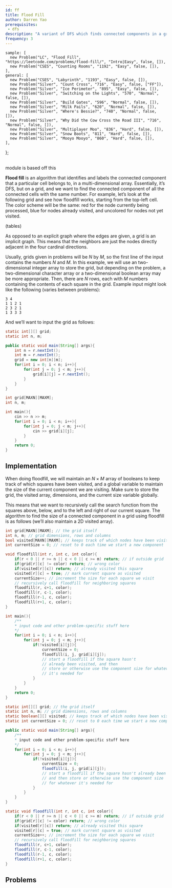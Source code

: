 ```yaml
---
id: ff
title: Flood Fill
author: Darren Yao
prerequisites: 
 - dfs
description: "A variant of DFS which finds connected components in a graph respresented by a grid."
frequency: 3
---
```



    sample: [
      new Problem("LC", "Flood Fill", "https://leetcode.com/problems/flood-fill/", "Intro|Easy", false, []),
      new Problem("CSES", "Counting Rooms", "1192", "Easy", false, []),
    ],
    general: [
      new Problem("CSES", "Labyrinth", "1193", "Easy", false, []),
      new Problem("Silver", "Count Cross", "716", "Easy", false, ["FF"]),
      new Problem("Silver", "Ice Perimeter", "895", "Easy", false, []),
      new Problem("Silver", "Switching on the Lights", "570", "Normal", false, []),
      new Problem("Silver", "Build Gates", "596", "Normal", false, []),
      new Problem("Silver", "Milk Pails", "620", "Normal", false, []),
      new Problem("Silver", "Where's Bessie?", "740", "Normal", false, []),
      new Problem("Silver", "Why Did the Cow Cross the Road III", "716", "Normal", false, []),
      new Problem("Silver", "Multiplayer Moo", "836", "Hard", false, []),
      new Problem("Silver", "Snow Boots", "811", "Hard", false, []),
      new Problem("Silver", "Mooyo Mooyo", "860", "Hard", false, []),
    ],
};

<Problems problems={problems.sample} />

<br />

<Resources>
    <Resource source="IUSACO" title="10.5 - Flood Fill">module is based off this</Resource>
</Resources>

**Flood fill** is an algorithm that identifies and labels the connected component that a
particular cell belongs to, in a multi-dimensional array. Essentially, it’s DFS, but on a grid,
and we want to find the connected component of all the connected cells with the same number.
For example, let’s look at the following grid and see how floodfill works, starting from the
top-left cell. The color scheme will be the same: red for the node currently being processed,
blue for nodes already visited, and uncolored for nodes not yet visited.

(tables)

<IncompleteSection />

As opposed to an explicit graph where the edges are given, a grid is an implicit graph.
This means that the neighbors are just the nodes directly adjacent in the four cardinal
directions.

Usually, grids given in problems will be $N$ by $M$, so the first line of the input contains the
numbers $N$ and $M$. In this example, we will use an two-dimensional integer array to store the
grid, but depending on the problem, a two-dimensional character array or a two-dimensional
boolean array may be more appropriate. Then, there are $N$ rows, each with $M$ numbers
containing the contents of each square in the grid. Example input might look like the following
(varies between problems):

```
3 4
1 1 2 1
2 3 2 1
1 3 3 3
```

And we’ll want to input the grid as follows:

```java
static int[][] grid;
static int n, m;

public static void main(String[] args){
    int n = r.nextInt();
    int m = r.nextInt();
    grid = new int[n][m];
    for(int i = 0; i < n; i++){
        for(int j = 0; j < m; j++){
            grid[i][j] = r.nextInt();
        }
    }
}
```

```cpp
int grid[MAXN][MAXM];
int n, m;

int main(){
    cin >> n >> m;
    for(int i = 0; i < n; i++){
        for(int j = 0; j < m; j++){
            cin >> grid[i][j];
        }
    }
    return 0;
}
```

## Implementation

<Resources>
  <Resource source="GFG" title="Flood Fill" url="flood-fill-algorithm-implement-fill-paint"></Resource>
</Resources>

When doing floodfill, we will maintain an $N\times M$ array of booleans to keep track of
which squares have been visited, and a global variable to maintain the size of the current
component we are visiting. Make sure to store the grid, the visited array, dimensions, and
the current size variable globally.

This means that we want to recursively call the search function from the squares above,
below, and to the left and right of our current square. The algorithm to find the size of a
connected component in a grid using floodfill is as follows (we’ll also maintain a 2D visited array).

<LanguageSection>

<CPPSection>

```cpp
int grid[MAXN][MAXM]; // the grid itself
int n, m; // grid dimensions, rows and columns
bool visited[MAXN][MAXM]; // keeps track of which nodes have been visited
int currentSize = 0; // reset to 0 each time we start a new component

void floodfill(int r, int c, int color){
    if(r < 0 || r >= n || c < 0 || c >= m) return; // if outside grid
    if(grid[r][c] != color) return; // wrong color
    if(visited[r][c]) return; // already visited this square
    visited[r][c] = true; // mark current square as visited
    currentSize++; // increment the size for each square we visit
    // recursively call floodfill for neighboring squares
    floodfill(r, c+1, color);
    floodfill(r, c-1, color);
    floodfill(r-1, c, color);
    floodfill(r+1, c, color);
}

int main(){
    /**
    * input code and other problem-specific stuff here
    */
    for(int i = 0; i < n; i++){
        for(int j = 0; j < m; j++){
            if(!visited[i][j]){
                currentSize = 0;
                floodfill(i, j, grid[i][j]);
                // start a floodfill if the square hasn't
                // already been visited, and then
                // store or otherwise use the component size for whatever
                // it's needed for
            }
        }
    }
    return 0;
}
```

</CPPSection>

<JavaSection>

```java
static int[][] grid; // the grid itself
static int n, m; // grid dimensions, rows and columns
static boolean[][] visited; // keeps track of which nodes have been visited
static int currentSize = 0; // reset to 0 each time we start a new component

public static void main(String[] args){
    /**
    * input code and other problem-specific stuff here
    */
    for(int i = 0; i < n; i++){
        for(int j = 0; j < m; j++){
            if(!visited[i][j]){
                currentSize = 0;
                floodfill(i, j, grid[i][j]);
                // start a floodfill if the square hasn't already been visited,
                // and then store or otherwise use the component size
                // for whatever it's needed for
            }
        }
    }
}

static void floodfill(int r, int c, int color){
    if(r < 0 || r >= n || c < 0 || c >= m) return; // if outside grid
    if(grid[r][c] != color) return; // wrong color
    if(visited[r][c]) return; // already visited this square
    visited[r][c] = true; // mark current square as visited
    currentSize++; // increment the size for each square we visit
    // recursively call floodfill for neighboring squares
    floodfill(r, c+1, color);
    floodfill(r, c-1, color);
    floodfill(r-1, c, color);
    floodfill(r+1, c, color);
}
```

</JavaSection>

</LanguageSection>


## Problems

<Problems problems={problems.general} />